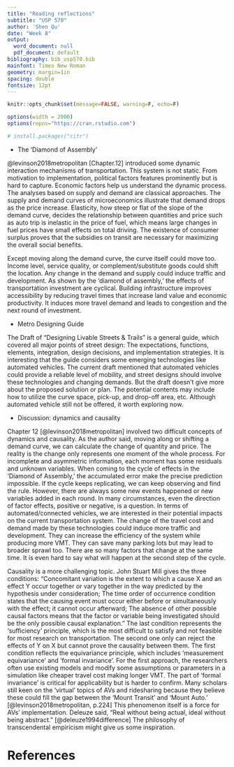 ```yaml
---
title: "Reading reflections"
subtitle: "USP 570"
author: 'Shen Qu'
date: "Week 8"
output:
  word_document: null
  pdf_document: default
bibliography: bib_usp570.bib
mainfont: Times New Roman
geometry: margin=1in
spacing: double
fontsize: 12pt
---
```


```r
knitr::opts_chunk$set(message=FALSE, warning=F, echo=F)

options(width = 2000)
options(repos="https://cran.rstudio.com")

# install.packages("citr")
```


 - The 'Diamond of Assembly'
 
@levinson2018metropolitan [Chapter.12] introduced some dynamic interaction mechanisms of transportation. This system is not static. From motivation to implementation, political factors features prominently but is hard to capture. Economic factors help us understand the dynamic process. The analyses based on supply and demand are classical approaches. The supply and demand curves of microeconomics illustrate that demand drops as the price increase. Elasticity, how steep or flat of the slope of the demand curve, decides the relationship between quantities and price such as auto trip is inelastic in the price of fuel, which means large changes in fuel prices have small effects on total driving. The existence of consumer surplus proves that the subsidies on transit are necessary for maximizing the overall social benefits.

Except moving along the demand curve, the curve itself could move too. Income level, service quality, or complement/substitute goods could shift the location. Any change in the demand and supply could induce traffic and development. As shown by the 'diamond of assembly,' the effects of transportation investment are cyclical. Building infrastructure improves accessibility by reducing travel times that increase land value and economic productivity. It induces more travel demand and leads to congestion and the next round of investment.

 - Metro Designing Guide

The Draft of "Designing Livable Streets & Trails" is a general guide, which covered all major points of street design: The expectations, functions, elements, integration, design decisions, and implementation strategies. It is interesting that the guide considers some emerging technologies like automated vehicles. The current draft mentioned that automated vehicles could provide a reliable level of mobility, and street designs should involve these technologies and changing demands. But the draft doesn't give more about the proposed solution or plan. The potential contents may include how to utilize the curve space, pick-up, and drop-off area, etc. Although automated vehicle still not be offered, it worth exploring now.

 - Discussion: dynamics and causality

Chapter 12 [@levinson2018metropolitan] involved two difficult concepts of dynamics and causality. As the author said, moving along or shifting a demand curve, we can calculate the change of quantity and price. The reality is the change only represents one moment of the whole process. For incomplete and asymmetric information, each moment has some residuals and unknown variables. When coming to the cycle of effects in the 'Diamond of Assembly,' the accumulated error make the precise prediction impossible. If the cycle keeps replicating, we can keep observing and find the rule. However, there are always some new events happened or new variables added in each round. In many circumstances, even the direction of factor effects, positive or negative, is a question. In terms of automated/connected vehicles, we are interested in their potential impacts on the current transportation system. The change of the travel cost and demand made by these technologies could induce more traffic and development. They can increase the efficiency of the system while producing more VMT. They can save many parking lots but may lead to broader sprawl too. There are so many factors that change at the same time. It is even hard to say what will happen at the second step of the cycle.

Causality is a more challenging topic. John Stuart Mill gives the three conditions:
"Concomitant variation is the extent to which a cause X and an effect Y occur together or vary together in the way predicted by the hypothesis under consideration;
The time order of occurrence condition states that the causing event must occur either before or simultaneously with the effect; it cannot occur afterward;
The absence of other possible causal factors means that the factor or variable being investigated should be the only possible causal explanation."
The last condition represents the 'sufficiency' principle, which is the most difficult to satisfy and not feasible for most research on transportation.
The second one only can reject the effects of Y on X but cannot prove the causality between them. The first condition reflects the equivariance principle, which includes 'measurement equivariance' and 'formal invariance'. For the first approach, the researchers often use existing models and modify some assumptions or parameters in a simulation like cheaper travel cost making longer VMT. The part of 'formal invariance' is critical for applicability but is harder to confirm. Many scholars still keen on the 'virtual' topics of AVs and ridesharing because they believe these could fill the gap between the 'Mount Transit' and 'Mount Auto.' [@levinson2018metropolitan, p.224] This phenomenon itself is a force for AVs' implementation. Deleuze said, "Real without being actual, ideal without being abstract." [@deleuze1994difference] The philosophy of transcendental empiricism might give us some inspiration.


References {#references .unnumbered}
==========
